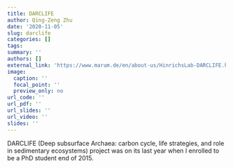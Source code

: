 ```yaml
---
title: DARCLIFE
author: Qing-Zeng Zhu
date: '2020-11-05'
slug: darclife
categories: []
tags: 
summary: ''
authors: []
external_link: 'https://www.marum.de/en/about-us/HinrichsLab-DARCLIFE.html'
image:
  caption: ''
  focal_point: ''
  preview_only: no
url_code: ''
url_pdf: ''
url_slides: ''
url_video: ''
slides: ''
---
```


DARCLIFE (Deep subsurface Archaea: carbon cycle, life strategies, and role in sedimentary ecosystems) project was on its last year when I enrolled to be a PhD student end of 2015.
